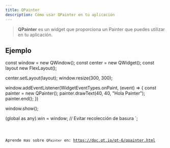 ```yaml
---
title: QPainter
description: Cómo usar QPainter en tu aplicación
---
```



> **QPainter** es un widget que proporciona un Painter que puedes utilizar en tu aplicación.

## Ejemplo


const window = new QWindow();
const center = new QWidget();
const layout new FlexLayout();

center.setLayout(layout);
window.resize(300, 300);

window.addEventListener(WidgetEventTypes.onPaint, (event) => {
  const painter = new QPainter();
  painter.drawText(40, 40, "Hola Painter");
  painter.end();
})

window.show();

(global as any).win = window; // Evitar recolección de basura
`;

<Code code={qPainterExample} title='example_painter.ts' lang='ts' />

Aprende mas sobre `QPainter` en: https://doc.qt.io/qt-6/qpainter.html